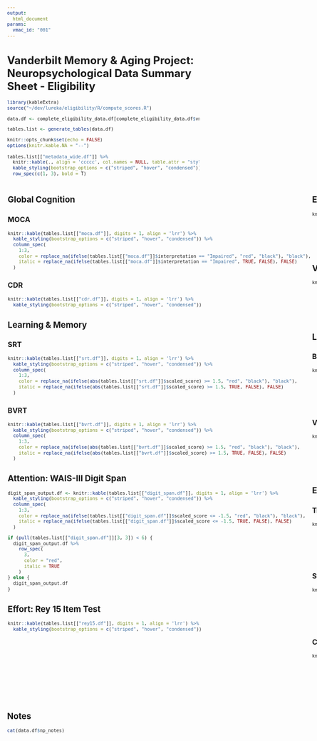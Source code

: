 ```yaml
---
output:
  html_document
params:
  vmac_id: "001"
---
```


<style type="text/css">
  body{
    font-size:  9pt;
  }
  h1{
    font-size: 18pt;
  }
  h2{
    font-size: 14pt;
  }
  h3,h4,h5,h6{
    font-size: 12pt;
  }
</style>

# Vanderbilt Memory & Aging Project: Neuropsychological Data Summary Sheet - Eligibility

```r
library(kableExtra)
source("~/dev/lureka/eligibility/R/compute_scores.R")

data.df <- complete_eligibility_data.df[complete_eligibility_data.df$vmac_id == params$vmac_id, ]

tables.list <- generate_tables(data.df)

knitr::opts_chunk$set(echo = FALSE)
options(knitr.kable.NA = "--")
```

```r
tables.list[["metadata_wide.df"]] %>%
  knitr::kable(., align = 'ccccc', col.names = NULL, table.attr = "style='width:90%;'") %>% 
  kable_styling(bootstrap_options = c("striped", "hover", "condensed")) %>%
  row_spec(c(1, 3), bold = T)
```

:::: {style="display: flex; justify-content: space-evenly;"}

::: {style="padding: 1pt;"}

## Global Cognition

### MOCA

```r
knitr::kable(tables.list[["moca.df"]], digits = 1, align = 'lrr') %>% 
  kable_styling(bootstrap_options = c("striped", "hover", "condensed")) %>%
  column_spec(
    1:3, 
    color = replace_na(ifelse(tables.list[["moca.df"]]$interpretation == "Impaired", "red", "black"), "black"),
    italic = replace_na(ifelse(tables.list[["moca.df"]]$interpretation == "Impaired", TRUE, FALSE), FALSE)
  )
```

### CDR

```r
knitr::kable(tables.list[["cdr.df"]], digits = 1, align = 'lrr') %>% 
  kable_styling(bootstrap_options = c("striped", "hover", "condensed"))
```

## Learning & Memory

### SRT

```r
knitr::kable(tables.list[["srt.df"]], digits = 1, align = 'lrr') %>% 
  kable_styling(bootstrap_options = c("striped", "hover", "condensed")) %>%
  column_spec(
    1:3, 
    color = replace_na(ifelse(abs(tables.list[["srt.df"]]$scaled_score) >= 1.5, "red", "black"), "black"),
    italic = replace_na(ifelse(abs(tables.list[["srt.df"]]$scaled_score) >= 1.5, TRUE, FALSE), FALSE)
  )
```

### BVRT

```r
knitr::kable(tables.list[["bvrt.df"]], digits = 1, align = 'lrr') %>% 
  kable_styling(bootstrap_options = c("striped", "hover", "condensed")) %>%
  column_spec(
    1:3, 
    color = replace_na(ifelse(abs(tables.list[["bvrt.df"]]$scaled_score) >= 1.5, "red", "black"), "black"),
    italic = replace_na(ifelse(abs(tables.list[["bvrt.df"]]$scaled_score) >= 1.5, TRUE, FALSE), FALSE)
  )
```

## Attention: WAIS-III Digit Span

```r
digit_span_output.df <- knitr::kable(tables.list[["digit_span.df"]], digits = 1, align = 'lrr') %>% 
  kable_styling(bootstrap_options = c("striped", "hover", "condensed")) %>%
  column_spec(
    1:3, 
    color = replace_na(ifelse(tables.list[["digit_span.df"]]$scaled_score <= -1.5, "red", "black"), "black"),
    italic = replace_na(ifelse(tables.list[["digit_span.df"]]$scaled_score <= -1.5, TRUE, FALSE), FALSE)
  )

if (pull(tables.list[["digit_span.df"]][3, 3]) < 6) {
  digit_span_output.df %>%
    row_spec(
      3,
      color = "red",
      italic = TRUE
    )
} else {
  digit_span_output.df
}
```

## Effort: Rey 15 Item Test

```r
knitr::kable(tables.list[["rey15.df"]], digits = 1, align = 'lrr') %>% 
  kable_styling(bootstrap_options = c("striped", "hover", "condensed"))
```

:::

::: {style="padding: 1pt;"}

## Estimated Pre-Morbid Intelligence: WRAT-3 Reading

```r
knitr::kable(tables.list[["wrat3_reading.df"]], digits = 1, align = 'lrrr') %>%
  kable_styling(bootstrap_options = c("striped", "hover", "condensed")) %>%
  column_spec(
    1:4, 
    color = replace_na(ifelse(tables.list[["wrat3_reading.df"]]$scaled_score < 78, "red", "black"), "black"),
    italic = replace_na(ifelse(tables.list[["wrat3_reading.df"]]$scaled_score < 78, TRUE, FALSE), FALSE)
  )
```

## Visuospatial Skills: WAIS-IV Block Design

```r
knitr::kable(tables.list[["block_design.df"]], digits = 1, align = 'lrr') %>% 
  kable_styling(bootstrap_options = c("striped", "hover", "condensed")) %>%
  column_spec(
    1:3, 
    color = replace_na(ifelse(tables.list[["block_design.df"]]$scaled_score < 6, "red", "black"), "black"),
    italic = replace_na(ifelse(tables.list[["block_design.df"]]$scaled_score < 6, TRUE, FALSE), FALSE)
  )
```

## Language

### BNT-30 Item (Odd)

```r
knitr::kable(tables.list[["bnt.df"]], digits = 1, align = 'lrr') %>% 
  kable_styling(bootstrap_options = c("striped", "hover", "condensed")) %>%
  column_spec(
    1:3, 
    color = replace_na(ifelse(abs(tables.list[["bnt.df"]]$scaled_score) >= 1.5, "red", "black"), "black"),
    italic = replace_na(ifelse(abs(tables.list[["bnt.df"]]$scaled_score) >= 1.5, TRUE, FALSE), FALSE)
  )
```

### Vegetables

```r
knitr::kable(tables.list[["vegetables.df"]], digits = 1, align = 'lrr') %>% 
  kable_styling(bootstrap_options = c("striped", "hover", "condensed")) %>%
  column_spec(
    1:3, 
    color = replace_na(ifelse(abs(tables.list[["vegetables.df"]]$scaled_score) >= 1.5, "red", "black"), "black"),
    italic = replace_na(ifelse(abs(tables.list[["vegetables.df"]]$scaled_score) >= 1.5, TRUE, FALSE), FALSE)
  )
```

## Executive Functioning/Information Processing

### Trail Making Test

```r
knitr::kable(tables.list[["trail.df"]], digits = 1, align = 'lrr') %>% 
  kable_styling(bootstrap_options = c("striped", "hover", "condensed")) %>%
  column_spec(
    1:3, 
    color = replace_na(ifelse(tables.list[["trail.df"]]$scaled_score < 6, "red", "black"), "black"),
    italic = replace_na(ifelse(tables.list[["trail.df"]]$scaled_score < 6, TRUE, FALSE), FALSE)
  )
```

### Stroop

```r
knitr::kable(tables.list[["stroop.df"]], digits = 1, align = 'lrr') %>% 
  kable_styling(bootstrap_options = c("striped", "hover", "condensed")) %>%
  column_spec(
    1:3, 
    color = replace_na(ifelse(tables.list[["stroop.df"]]$scaled_score < 6, "red", "black"), "black"),
    italic = replace_na(ifelse(tables.list[["stroop.df"]]$scaled_score < 6, TRUE, FALSE), FALSE)
  )
```

### COWA

```r
knitr::kable(tables.list[["cowa.df"]], digits = 1, align = 'lrr') %>% 
  kable_styling(bootstrap_options = c("striped", "hover", "condensed")) %>%
  column_spec(
    1:3, 
    color = replace_na(ifelse(tables.list[["cowa.df"]]$scaled_score < 6, "red", "black"), "black"),
    italic = replace_na(ifelse(tables.list[["cowa.df"]]$scaled_score < 6, TRUE, FALSE), FALSE)
  )
```

<!-- ## Mood: GDS -->

<!-- ```{r} -->
<!-- knitr::kable(tables.list[["gds.df"]], digits = 1, align = 'lrr') %>%  -->
<!--   kable_styling(bootstrap_options = c("striped", "hover", "condensed")) %>% -->
<!--   column_spec( -->
<!--     1:3,  -->
<!--     color = replace_na(ifelse(tables.list[["gds.df"]]$score >= 10, "red", "black"), "black"), -->
<!--     italic = replace_na(ifelse(tables.list[["gds.df"]]$score >= 10, TRUE, FALSE), FALSE) -->
<!--   ) -->
<!-- ``` -->

:::

::::

## Notes

```r
cat(data.df$np_notes)
```
